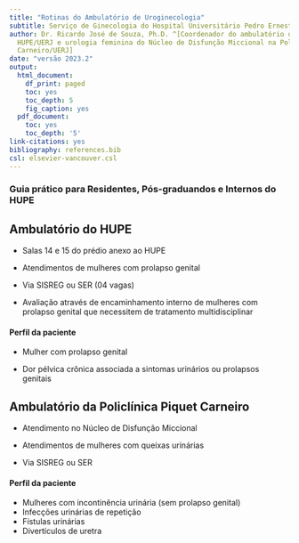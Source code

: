 ```yaml
---
title: "Rotinas do Ambulatório de Uroginecologia"
subtitle: Serviço de Ginecologia do Hospital Universitário Pedro Ernesto - UERJ
author: Dr. Ricardo José de Souza, Ph.D. ^[Coordenador do ambulatório de uroginecologia no
  HUPE/UERJ e urologia feminina do Núcleo de Disfunção Miccional na Policlínica Piquet
  Carneiro/UERJ]
date: "versão 2023.2"
output:
  html_document:
    df_print: paged
    toc: yes
    toc_depth: 5
    fig_caption: yes
  pdf_document:
    toc: yes
    toc_depth: '5'
link-citations: yes
bibliography: references.bib
csl: elsevier-vancouver.csl
---
```




### **Guia prático para Residentes, Pós-graduandos e Internos do HUPE**



## **Ambulatório do HUPE**

-   Salas 14 e 15 do prédio anexo ao HUPE

-   Atendimentos de mulheres com prolapso genital

-   Via SISREG ou SER (04 vagas)

-   Avaliação através de encaminhamento interno de mulheres com prolapso genital que necessitem de tratamento multidisciplinar

#### **Perfil da paciente**

-   Mulher com prolapso genital

-   Dor pélvica crônica associada a sintomas urinários ou prolapsos genitais

## **Ambulatório da Policlínica Piquet Carneiro**

-   Atendimento no Núcleo de Disfunção Miccional

-   Atendimentos de mulheres com queixas urinárias

-   Via SISREG ou SER

#### **Perfil da paciente**

-   Mulheres com incontinência urinária (sem prolapso genital)
-   Infecções urinárias de repetição
-   Fístulas urinárias
-   Divertículos de uretra
